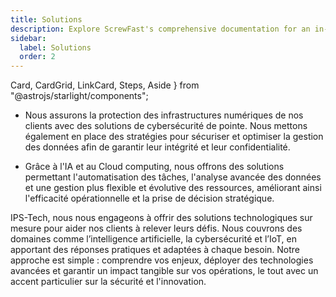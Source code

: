 ```yaml
---
title: Solutions
description: Explore ScrewFast's comprehensive documentation for an in-depth look at our premium tools and construction services. 
sidebar:
  label: Solutions
  order: 2
---
```


  Card,
  CardGrid,
  LinkCard,
  Steps,
  Aside
} from "@astrojs/starlight/components";

<Card title="Transformation numérique" icon="approve-check-circle">
<LinkCard
  description="Nous accompagnons les entreprises dans leur transition vers des technologies avancées, en intégrant des outils de gestion intelligents, l'automatisation des processus et des solutions basées sur l'Internet des Objets (IoT). Cela permet de suivre et optimiser les performances des équipements à distance, en temps réel."
/>
<LinkCard
  description="Cleaning, storage, and inspection practices to keep tools in optimal condition"
  href="/guides/getting-started"
/>
</Card>

<CardGrid>
<Card title="Cybersécurité et gestion des données " icon="star">

   - Nous assurons la protection des infrastructures numériques de nos clients avec des solutions de cybersécurité de pointe. Nous mettons également en place des stratégies pour sécuriser et optimiser la gestion des données afin de garantir leur intégrité et leur confidentialité.
</Card>

<Card title="Intelligence artificielle et Cloud computing" icon="rocket">

   - Grâce à l'IA et au Cloud computing, nous offrons des solutions permettant l'automatisation des tâches, l'analyse avancée des données et une gestion plus flexible et évolutive des ressources, améliorant ainsi l'efficacité opérationnelle et la prise de décision stratégique.
</Card>
</CardGrid>

<Aside>
IPS-Tech, nous nous engageons à offrir des solutions technologiques sur mesure pour aider nos clients à relever leurs défis. Nous couvrons des domaines comme l’intelligence artificielle, la cybersécurité et l’IoT, en apportant des réponses pratiques et adaptées à chaque besoin. Notre approche est simple : comprendre vos enjeux, déployer des technologies avancées et garantir un impact tangible sur vos opérations, le tout avec un accent particulier sur la sécurité et l'innovation.
</Aside>